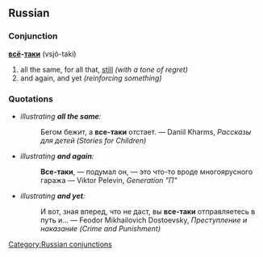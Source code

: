 ==Russian==
[[Category:Russian conjunctions]]
===Conjunction===
'''[[все|всё]]-[[таки]]''' (vsjó-taki)

#all the same, for all that, [[still]] ''(with a tone of regret)''
#and again, and yet ''(reinforcing something)''

===Quotations===
* ''illustrating '''all the same''':''
*:Бегом бежит, а '''все-таки''' отстает. — Daniil Kharms, ''Рассказы для детей (Stories for Children)''
* ''illustrating '''and again''':''
*:'''Все-таки''', — подумал он, — это что-то вроде многоярусного гаража — Viktor Pelevin, ''Generation "П"''
* ''illustrating '''and yet''':''
*:И вот, зная вперед, что не даст, вы '''все-таки''' отправляетесь в путь и... — Feodor Mikhailovich Dostoevsky, ''Преступление и наказание (Crime and Punishment)''